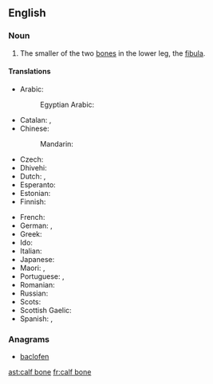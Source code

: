 ==English==

===Noun===
{{en-noun|head=[[calf]] [[bone]]}}

# {{context|anatomy|lang=en}} The smaller of the two [[bone]]s in the lower leg, the [[fibula]].

====Translations====
{{trans-top|smaller lower-leg bone}}
* Arabic: {{t|ar|شَظْيَة|f}}
*: Egyptian Arabic: {{t|arz|شظية|f|tr=shaẓya|sc=Arab}}
* Catalan: {{t|ca|fíbula|f}}, {{t|ca|peroné|m}}
* Chinese:
*: Mandarin: {{t+|cmn|腓骨|tr=féigǔ|sc=Hani}}
* Czech: {{t|cs|lýtková kost|f}}
* Dhivehi: {{t|dv|ކުޑަކަޅުވާ ކަށިގަނޑު|sc=Thaa}}
* Dutch: {{t+|nl|kuitbeen|n}}, {{t|nl|fibula|m}}
* Esperanto: {{t|eo|fibulo}}
* Estonian: {{t|et|pindluu}}
* Finnish: {{t+|fi|pohjeluu}}
{{trans-mid}}
* French: {{t+|fr|péroné|m}}
* German: {{t+|de|Wadenbein|n}}, {{t|de|Fibula|f}}
* Greek: {{t+|el|περόνη|f}}
* Ido: {{t+|io|fibulo}}
* Italian: {{t+|it|perone}}
* Japanese: {{t|ja|腓骨|tr=ひこつ, hikotsu|sc=Jpan}}
* Maori: {{t|mi|pūkaka}}, {{t|mi|kapiti}}
* Portuguese: {{t|pt|fíbula|f}}, {{t|pt|perónio|m}}
* Romanian: {{t+|ro|peroneu|n}}
* Russian: {{t|ru|малоберцо́вая кость|f}}
* Scots: {{t|sco|cauf bane}}
* Scottish Gaelic: {{t|gd|cnàimh caol na lurgainn|m}}
* Spanish: {{t|es|fíbula|f}}, {{t+|es|peroné|m}}
{{trans-bottom}}

===Anagrams===
* [[baclofen#English|baclofen]]

[[ast:calf bone]]
[[fr:calf bone]]